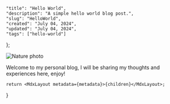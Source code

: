 
    "title": "Hello World",
    "description": "A simple hello world blog post.",
    "slug": "HelloWorld",
    "created": "July 04, 2024",
    "updated": "July 04, 2024",
    "tags": ["hello-world"]
};
 
![Nature photo](https://i.imgur.com/ooYKzMJ.jpeg)

Welcome to my personal blog, I will be sharing my thoughts and experiences here, enjoy!

    return <MdxLayout metadata={metadata}>{children}</MdxLayout>;
}
